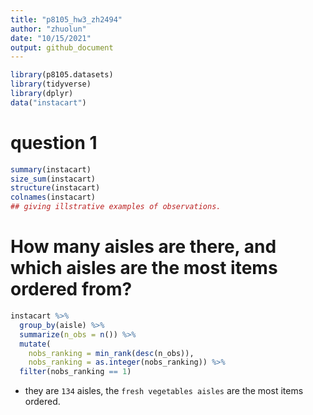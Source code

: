 ```yaml
---
title: "p8105_hw3_zh2494"
author: "zhuolun"
date: "10/15/2021"
output: github_document
---
```


```r
library(p8105.datasets)
library(tidyverse)
library(dplyr)
data("instacart")
```

# question 1 
```r
summary(instacart)
size_sum(instacart)
structure(instacart)
colnames(instacart)
## giving illstrative examples of observations. 
```

# How many aisles are there, and which aisles are the most items ordered from?

```r

instacart %>% 
  group_by(aisle) %>% 
  summarize(n_obs = n()) %>% 
  mutate(
    nobs_ranking = min_rank(desc(n_obs)),
    nobs_ranking = as.integer(nobs_ranking)) %>% 
  filter(nobs_ranking == 1)
```

* they are `134` aisles, the `fresh vegetables aisles` are the most items ordered. 



